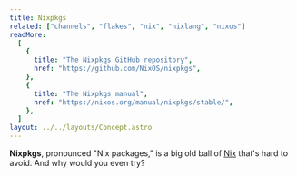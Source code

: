 ```yaml
---
title: Nixpkgs
related: ["channels", "flakes", "nix", "nixlang", "nixos"]
readMore:
  [
    {
      title: "The Nixpkgs GitHub repository",
      href: "https://github.com/NixOS/nixpkgs",
    },
    {
      title: "The Nixpkgs manual",
      href: "https://nixos.org/manual/nixpkgs/stable/",
    },
  ]
layout: ../../layouts/Concept.astro
---
```


**Nixpkgs**, pronounced "Nix packages," is a big old ball of [Nix] that's hard to avoid. And why would you even try?

[nix]: https://nixos.org
